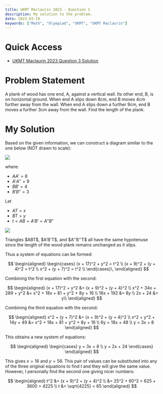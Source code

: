 ```yaml
---
title: UKMT Maclaurin 2023 - Question 1
description: My solution to the problem.
date: 2023-03-19
keywords: ["Math", "Olympiad", "UKMT", "UKMT Maclaurin"]
---
```


# Quick Access

- [UKMT Maclaurin 2023 Question 3 Solution](https://timthedev07.vercel.app/blog/math-and-science/maclaurin-2023-q3)

# Problem Statement

A plank of wood has one end, A, against a vertical wall. Its other end, B, is on horizontal ground. When end A slips down 8cm, end B moves 4cm further away from the wall. When end A slips down a further 9cm, end B moves a further 3cm away from the wall. Find the length of the plank.

# My Solution

Based on the given information, we can construct a diagram similar to the one below (NOT drawn to scale):

![](https://raw.githubusercontent.com/timthedev07/my-website/dev/assets/maclaurin2023/Q1-1.png)

<SizedImage width={} height={} src="" alt="" />
where:

- $AA' = 8$
- $A'A'' = 9$
- $BB' = 4$
- $B'B'' = 3$

Let

- $AT = x$
- $BT = y$
- $t = AB = A'B' = A''B''$

![](https://raw.githubusercontent.com/timthedev07/my-website/dev/assets/maclaurin2023/Q1-1-labeled.png)

<SizedImage width={} height={} src="" alt="" />
Triangles $ABT$, $A'B'T$, and $A''B''T$ all have the same hypotenuse since the length
of the wood plank remains unchanged as it slips.

Thus a system of equations can be formed:

$$
\begin{aligned}
  \begin{cases}
    (x + 17)^2 + y^2 = t^2 \\
    (x + 9)^2 + (y + 4)^2 = t^2 \\
    x^2 + (y + 7)^2 = t^2 \\
  \end{cases}\,
\end{aligned}
$$

Combining the first equation with the second:

$$
\begin{aligned}
(x + 17)^2 + y^2 &= (x + 9)^2 + (y + 4)^2 \\
x^2 + 34x + 289 + y^2 &= x^2 + 18x + 81 + y^2 + 8y + 16 \\
16x + 192 &= 8y \\
2x + 24 &= y\\
\end{aligned}
$$

Combining the third equation with the second:

$$
\begin{aligned}
x^2 + (y + 7)^2 &= (x + 9)^2 + (y + 4)^2 \\
x^2 + y^2 + 14y + 49 &= x^2 + 18x + 81 + y^2 + 8y + 16 \\
6y = 18x + 48 \\
y = 3x + 8
\end{aligned}
$$

This obtains a new system of equations:

$$
\begin{aligned}
  \begin{cases}
    y = 3x + 8 \\
    y = 2x + 24
  \end{cases}
\end{aligned}
$$

This gives $x = 16$ and $y = 56$. This pair of values can be substituted into any of the three original equations to find $t$ and they will give the same value. However, I personally find the second one giving nicer numbers:

$$
\begin{aligned}
t^2 &= (x + 9)^2 + (y + 4)^2 \\
&= 25^2 + 60^2 = 625 + 3600 = 4225 \\
t &= \sqrt{4225} = 65
\end{aligned}
$$
